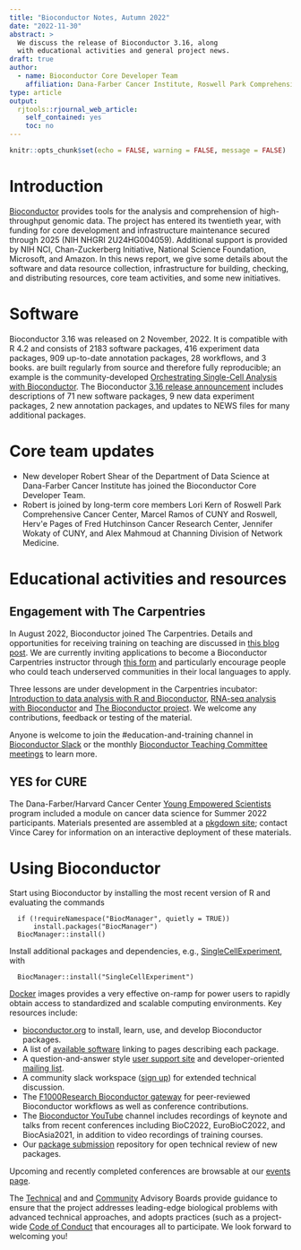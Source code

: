 ```yaml
---
title: "Bioconductor Notes, Autumn 2022"
date: "2022-11-30"
abstract: >
  We discuss the release of Bioconductor 3.16, along
  with educational activities and general project news.
draft: true
author:  
  - name: Bioconductor Core Developer Team
    affiliation: Dana-Farber Cancer Institute, Roswell Park Comprehensive Cancer Center, City University of New York, Fred Hutchinson Cancer Research Center, Mass General Brigham
type: article
output: 
  rjtools::rjournal_web_article:
    self_contained: yes
    toc: no
---
```


```r
knitr::opts_chunk$set(echo = FALSE, warning = FALSE, message = FALSE)
```

# Introduction 

[Bioconductor](https://bioconductor.org) provides
tools for the analysis and comprehension of high-throughput genomic
data.  The project has entered its twentieth year, with funding
for core development and infrastructure maintenance secured
through 2025 (NIH NHGRI 2U24HG004059).  Additional support is provided
by NIH NCI, Chan-Zuckerberg Initiative, National Science Foundation,
Microsoft, and Amazon.  In this news report, we give some
details about the software and data resource collection,
infrastructure for building, checking, and distributing resources,
core team activities, and some new initiatives.
 
# Software

Bioconductor 3.16 was released on 2 November, 2022. It is
compatible with R 4.2 and consists of 2183 software packages, 416
experiment data packages, 909 up-to-date annotation packages, 28
workflows, and 3 books. \href{https://bioconductor.org/books/release/}{Books} are
built regularly from source and therefore fully
reproducible; an example is the
community-developed [Orchestrating Single-Cell Analysis with Bioconductor](https://bioconductor.org/books/release/OSCA/).
The Bioconductor 
[3.16 release announcement](https://bioconductor.org/news/bioc_3_16_release/)
includes descriptions of 71 new software packages, 9 new data
  experiment packages, 2 new annotation packages, and updates to NEWS files for
  many additional packages. 

# Core team updates


- New developer Robert Shear of the
Department of Data Science at Dana-Farber Cancer
Institute has joined the Bioconductor Core Developer Team.
- Robert is joined by long-term core members Lori Kern of Roswell Park
Comprehensive Cancer Center, Marcel Ramos of CUNY and Roswell, Herv\'e Pages of
Fred Hutchinson Cancer Research Center, Jennifer Wokaty of CUNY, and Alex
Mahmoud at Channing Division of Network Medicine.

# Educational activities and resources

## Engagement with The Carpentries

In August 2022, Bioconductor joined The Carpentries. Details and opportunities
for receiving training on teaching are discussed in [this blog post](https://bioconductor.github.io/biocblog/posts/2022-07-12-carpentries-membership/).
We are currently inviting applications to become a Bioconductor Carpentries instructor through [this form](https://docs.google.com/forms/d/1PxqbPrKJymnHwofOz_03ygM9-zwSLXX-DcraepTHxXQ) and particularly encourage people who could teach underserved communities in their local languages to apply.

Three lessons are under development in the Carpentries incubator: [Introduction to data analysis with R and Bioconductor](https://carpentries-incubator.github.io/bioc-intro/), [RNA-seq analysis with Bioconductor](https://carpentries-incubator.github.io/bioc-rnaseq/) and [The Bioconductor project](https://carpentries-incubator.github.io/bioc-project/). We welcome any contributions, feedback or testing of the material.

Anyone is welcome to join the #education-and-training channel in [Bioconductor Slack](https://slack.bioconductor.org) or the monthly [Bioconductor Teaching Committee meetings](https://www.bioconductor.org/help/education-training/) to learn more.

## YES for CURE

The Dana-Farber/Harvard Cancer Center [Young Empowered Scientists](https://www.dfhcc.harvard.edu/research/cancer-disparities/students/yes-for-cure/) program included a module on cancer data science
for Summer 2022 participants.  Materials presented are assembled at a [pkgdown site](https://vjcitn.github.io/YESCDS); contact Vince Carey for information on an interactive deployment of these materials.

# Using Bioconductor

Start using
Bioconductor by installing the most recent version of R and evaluating
the commands
```
  if (!requireNamespace("BiocManager", quietly = TRUE))
      install.packages("BiocManager")
  BiocManager::install()
```

Install additional packages and dependencies,
e.g., [SingleCellExperiment](https://bioconductor.org/packages/SingleCellExperiment), with
```
  BiocManager::install("SingleCellExperiment")
```
[Docker](https://bioconductor.org/help/docker/)
images provides a very effective on-ramp for power users to rapidly
obtain access to standardized and scalable computing environments.
Key resources include:


- [bioconductor.org](https://bioconductor.org) to install,
  learn, use, and develop Bioconductor packages.
- A list of [available software](https://bioconductor.org/packages)
  linking to pages describing each package.
- A question-and-answer style
  [user support site](https://support.bioconductor.org) and
  developer-oriented [mailing list](https://stat.ethz.ch/mailman/listinfo/bioc-devel).
- A community slack workspace ([sign up](https://slack.bioconductor.org))
   for extended technical discussion.
- The [F1000Research Bioconductor gateway](https://f1000research.com/gateways/bioconductor)
for peer-reviewed Bioconductor workflows as well as conference contributions.
- The [Bioconductor YouTube](https://www.youtube.com/user/bioconductor)
     channel includes recordings of keynote and talks from recent 
     conferences including BioC2022, EuroBioC2022, and BiocAsia2021, in addition to 
     video recordings of training courses. 
- Our [package submission](https://github.com/Bioconductor/Contributions)
  repository for open technical review of new packages.

Upcoming and recently completed conferences are browsable at our
[events page](https://bioconductor.org/help/events/).

The [Technical](https://bioconductor.org/about/technical-advisory-board/)
and and [Community](https://bioconductor.org/about/community-advisory-board/)
Advisory Boards provide guidance to ensure that the project addresses
leading-edge biological problems with advanced technical approaches,
and adopts practices (such as a
project-wide [Code of Conduct](https://bioconductor.org/about/code-of-conduct/)
that encourages all to participate. We look forward to
welcoming you!

\address{Bioconductor Core Team \\
    Channing Division of Network Medicine \\
    Mass General Brigham \\
    Harvard Medical School, Boston, MA \\ \\
    Department of Data Science \\
    Dana-Farber Cancer Institute \\
    Harvard Medical School, Boston, MA \\ \\
    Biostatistics and Bioinformatics \\
    Roswell Park Comprehensive Cancer Center, Buffalo, NY \\ \\
    Fred Hutchinson Cancer Research Center, Seatlle, WA \\ \\
    CUNY Graduate School of Public Health, New York, NY}



